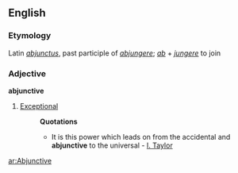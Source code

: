 ==English==
===Etymology===
Latin ''[[abjunctus]]'', past participle of ''[[abjungere]]''; ''[[ab]]'' + ''[[jungere]]'' to join

===Adjective===
'''abjunctive'''
#{{rare}} [[Exceptional]]
#:'''Quotations'''
#:*It is this power which leads on from the accidental and '''abjunctive''' to the universal - [[I. Taylor]]

[[ar:Abjunctive]]